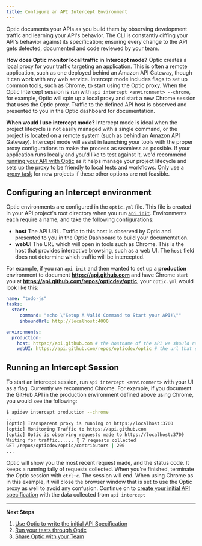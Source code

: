 ```yaml
---
title: Configure an API Intercept Environment
---
```


Optic documents your APIs as you build them by observing development traffic and learning your API's behavior. The CLI is constantly diffing your API’s behavior against its specification; ensuring every change to the API gets detected, documented and code reviewed by your team.

**How does Optic monitor local traffic in Intercept mode?** Optic creates a local proxy for your traffic targeting an application. This is often a remote application, such as one deployed behind an Amazon API Gateway, though it can work with any web service. Intercept mode includes flags to set up common tools, such as Chrome, to start using the Optic proxy. When the Optic Intercept session is run with `api intercept <environment> --chrome`, for example, Optic will spin up a local proxy and start a new Chrome session that uses the Optic proxy. Traffic to the defined API host is observed and presented to you in the Optic dashboard for documentation.

**When would I use intercept mode?** Intercept mode is ideal when the project lifecycle is not easily managed with a single command, or the project is located on a remote system (such as behind an Amazon API Gateway). Intercept mode will assist in launching your tools with the proper proxy configurations to make the process as seamless as possible. If your application runs locally and you'd like to test against it, we'd recommend [running your API with Optic](/docs/get-started/config/run-with-optic) as it helps manage your project lifecycle and sets up the proxy to be friendly to local tests and workflows. Only use a [proxy task](/docs/get-started/config/proxy) for new projects if these other options are not feasible.

## Configuring an Intercept environment

Optic environments are configured in the `optic.yml` file. This file is created in your API project's root directory when you run [`api init`](/docs/). Environments each require a name, and take the following configurations:

- **host** The API URL. Traffic to this host is observed by Optic and presented to you in the Optic Dashboard to build your documentation.
- **webUI** The URL which will open in tools such as Chrome. This is the host that provides interactive browsing, such as a web UI. The `host` field does not determine which traffic will be intercepted.

For example, if you ran `api init` and then wanted to set up a **production** environment to document **https://api.github.com** and have Chrome start you at **https://api.github.com/repos/opticdev/optic**, your `optic.yml` would look like this:

``` yaml
name: "todo-js"
tasks:
  start:
     command: "echo \"Setup A Valid Command to Start your API!\""
     inboundUrl: http://localhost:4000

environments:
  production:
    host: https://api.github.com # the hostname of the API we should record traffic from
    webUI: https://api.github.com/repos/opticdev/optic # the url that should open when a browser flag is passed
```

## Running an Intercept Session

To start an intercept session, run `api intercept <environment>` with your UI as a flag. Currently we recommend Chrome. For example, if you document the GitHub API in the production environment defined above using Chrome, you would see the following:

```bash
$ apidev intercept production --chrome
...
[optic] Transparent proxy is running on https://localhost:3700
[optic] Monitoring Traffic to https://api.github.com
[optic] Optic is observing requests made to https://localhost:3700
Waiting for traffic...... ⢿ 7 requests collected
GET /repos/opticdev/optic/contributors | 200
...
```

Optic will show you the most recent request made, and the status code. It keeps a running tally of requests collected. When you're finished, terminate the Optic session with `ctrl+c`. The session will end. When using Chrome as in this example, it will close the browser window that is set to use the Optic proxy as well to avoid any confusion. Continue on to [create your initial API specification](/docs/using/baseline) with the data collected from `api intercept`

---

**Next Steps**
1. [Use Optic to write the initial API Specification](/docs/using/baseline)
2. [Run your tests through Optic](/docs/get-started/testing)
3. [Share Optic with your Team](/docs/using/share-with-team)
